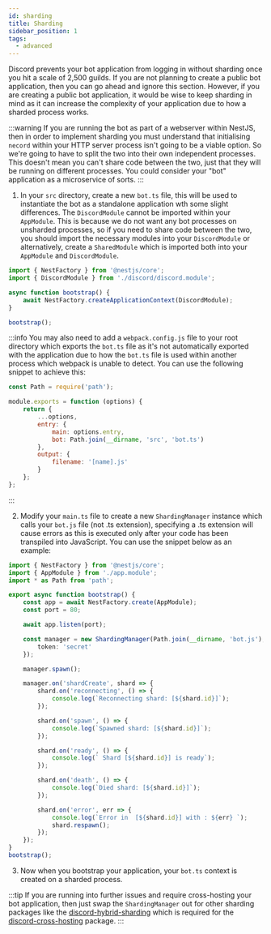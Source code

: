 ```yaml
---
id: sharding
title: Sharding
sidebar_position: 1
tags:
  - advanced
---
```


Discord prevents your bot application from logging in without sharding once you hit a scale of 2,500 guilds. If you are not planning to create a public bot application, then you can go ahead and ignore this section. However, if you are creating a public bot application, it would be wise to keep sharding in mind as it can increase the complexity of your application due to how a sharded process works.

:::warning
If you are running the bot as part of a webserver within NestJS, then in order to implement sharding you must understand that initialising `necord` within your HTTP server process isn't going to be a viable option. So we're going to have to split the two into their own independent processes. This doesn't mean you can't share code between the two, just that they will be running on different processes. You could consider your "bot" application as a microservice of sorts.
:::

1. In your `src` directory, create a new `bot.ts` file, this will be used to instantiate the bot as a standalone application wth some slight differences. The `DiscordModule` cannot be imported within your `AppModule`. This is because we do not want any bot processes on unsharded processes, so if you need to share code between the two, you should import the necessary modules into your `DiscordModule` or alternatively, create a `SharedModule` which is imported both into your `AppModule` and `DiscordModule`.

```typescript
import { NestFactory } from '@nestjs/core';
import { DiscordModule } from './discord/discord.module';

async function bootstrap() {
    await NestFactory.createApplicationContext(DiscordModule);
}

bootstrap();
```

:::info
You may also need to add a `webpack.config.js` file to your root directory which exports the `bot.ts` file as it's not automatically exported with the application due to how the `bot.ts` file is used within another process which webpack is unable to detect. You can use the following snippet to achieve this:

```js
const Path = require('path');

module.exports = function (options) {
    return {
        ...options,
        entry: {
            main: options.entry,
            bot: Path.join(__dirname, 'src', 'bot.ts')
        },
        output: {
            filename: '[name].js'
        }
    };
};
```

:::

2. Modify your `main.ts` file to create a new `ShardingManager` instance which calls your `bot.js` file (not .ts extension), specifying a .ts extension will cause errors as this is executed only after your code has been transpiled into JavaScript. You can use the snippet below as an example:

```typescript
import { NestFactory } from '@nestjs/core';
import { AppModule } from './app.module';
import * as Path from 'path';

export async function bootstrap() {
    const app = await NestFactory.create(AppModule);
    const port = 80;

    await app.listen(port);

    const manager = new ShardingManager(Path.join(__dirname, 'bot.js'), {
        token: 'secret'
    });

    manager.spawn();

    manager.on('shardCreate', shard => {
        shard.on('reconnecting', () => {
            console.log(`Reconnecting shard: [${shard.id}]`);
        });

        shard.on('spawn', () => {
            console.log(`Spawned shard: [${shard.id}]`);
        });

        shard.on('ready', () => {
            console.log(` Shard [${shard.id}] is ready`);
        });

        shard.on('death', () => {
            console.log(`Died shard: [${shard.id}]`);
        });

        shard.on('error', err => {
            console.log(`Error in  [${shard.id}] with : ${err} `);
            shard.respawn();
        });
    });
}
bootstrap();
```

3. Now when you bootstrap your application, your `bot.ts` context is created on a sharded process.

:::tip
If you are running into further issues and require cross-hosting your bot application, then just swap the `ShardingManager` out for other sharding packages like the [discord-hybrid-sharding](https://github.com/meister03/discord-hybrid-sharding) which is required for the [discord-cross-hosting](https://github.com/meister03/discord-cross-hosting) package.
:::
